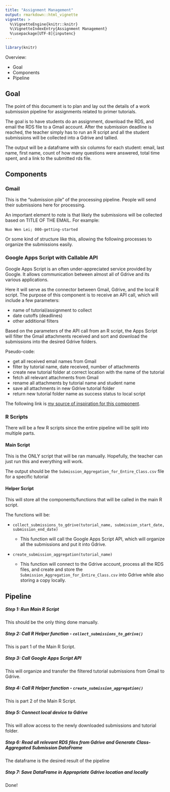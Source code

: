 ```yaml
---
title: "Assignment Management"
output: rmarkdown::html_vignette
vignette: >
  %\VignetteEngine{knitr::knitr}
  %\VignetteIndexEntry{Assignment Management}
  %\usepackage[UTF-8]{inputenc}
---
```


```r
library(knitr)
```

Overview:

- Goal
- Components
- Pipeline

## Goal

The point of this document is to plan and lay out the details of a work submission pipeline for assignments related to primer tutorials.

The goal is to have students do an assignment, download the RDS, and email the RDS file to a Gmail account. After the submission deadline is reached, the teacher simply has to run an R script and all the student submissions will be collected into a Gdrive and tallied.

The output will be a dataframe with six columns for each student: email, last name, first name, count of how many questions were answered, total time spent, and a link to the submitted rds file.

## Components

### Gmail

This is the "submission pile" of the processing pipeline. People will send their submissions here for processing.

An important element to note is that likely the submissions will be collected based on TITLE OF THE EMAIL. For example:

`Nuo Wen Lei; 000-getting-started`

Or some kind of structure like this, allowing the following processes to organize the submissions easily.

<!-- First script: Give me all the rds files submitted since Day X and containing a string like "000-getting-started" and Gdrive path in which to place results. (Script can check to make sure that path exists.) Create a folder on the Gdrive named "path/000-getting-started-YYYY-MM-DD" with all the rds files there.  -->

<!-- Second scrip: Takes Gdrive path, like "tutorials/000-getting-started-2021-08-23", confirms that it exists and has a bunch of rds files in it, and then creates, in that same location, the final csv. -->


### Google Apps Script with Callable API

Google Apps Script is an often under-appreciated service provided by Google. It allows communication between almost all of Gdrive and its various applications.

Here it will serve as the connector between Gmail, Gdrive, and the local R script. The purpose of this component is to receive an API call, which will include a few parameters:

- name of tutorial/assignment to collect
- date cutoffs (deadlines)
- other additional filters

Based on the parameters of the API call from an R script, the Apps Script will filter the Gmail attachments received and sort and download the submissions into the desired Gdrive folders.

Pseudo-code:

- get all received email names from Gmail
- filter by tutorial name, date received, number of attachments
- create new tutorial folder at correct location with the name of the tutorial
- fetch all relevant attachments from Gmail
- rename all attachments by tutorial name and student name
- save all attachments in new Gdrive tutorial folder
- return new tutorial folder name as success status to local script

The following link is [my source of inspiration for this component](http://www.googleappsscript.org/home/fetch-gmail-attachment-to-google-drive-using-google-apps-script).

### R Scripts

There will be a few R scripts since the entire pipeline will be split into multiple parts.

#### Main Script

This is the ONLY script that will be ran manually. Hopefully, the teacher can just run this and everything will work.

The output should be the `Submission_Aggregation_for_Entire_Class.csv` file for a specific tutorial

#### Helper Script

This will store all the components/functions that will be called in the main R script.

The functions will be:

- `collect_submissions_to_gdrive(tutorial_name, submission_start_date, submission_end_date)`

  - This function will call the Google Apps Script API, which will organize all the submissions and put it into Gdrive.

- `create_submission_aggregation(tutorial_name)`

  - This function will connect to the Gdrive account, process all the RDS files, and create and store the `Submission_Aggregation_for_Entire_Class.csv` into Gdrive while also storing a copy locally.
  
## Pipeline

##### Step 1: Run Main R Script

This should be the only thing done manually.

##### Step 2: Call R Helper function - `collect_submissions_to_gdrive()`

This is part 1 of the Main R Script.

##### Step 3: Call Google Apps Script API

This will organize and transfer the filtered tutorial submissions from Gmail to Gdrive.

##### Step 4: Call R Helper function - `create_submission_aggregation()`

This is part 2 of the Main R Script.

##### Step 5: Connect local device to Gdrive

This will allow access to the newly downloaded submissions and tutorial folder.

##### Step 6: Read all relevant RDS files from Gdrive and Generate Class-Aggregated Submission DataFrame

The dataframe is the desired result of the pipeline

##### Step 7: Save DataFrame in Appropriate Gdrive location and locally

Done!



